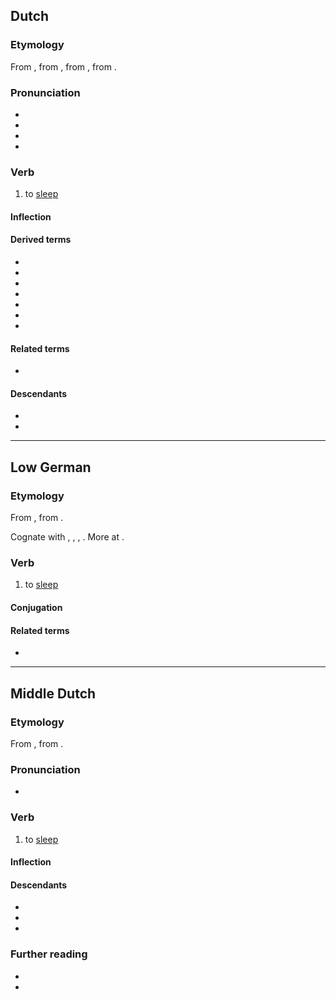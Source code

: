 ==Dutch==

===Etymology===
From {{inh|nl|dum|slâpen}}, from {{inh|nl|odt|slāpan}}, from {{inh|nl|gmw-pro|*slāpan}}, from {{inh|nl|gem-pro|*slēpaną}}.

===Pronunciation===
* {{IPA|nl|/ˈslaː.pə(n)/}}
* {{hyphenation|nl|sla|pen}}
* {{audio|nl|Nl-slapen.ogg|Audio}}
* {{rhymes|nl|aːpən}}

===Verb===
{{nl-verb}}

# to [[sleep]]
#: {{syn|nl|maffen|pitten}}

====Inflection====
{{nl-conj-st|class=7|slaap|sliep|slapen|slape}}

====Derived terms====
* {{l|nl|beslapen}}
* {{l|nl|slaapkamer}}
* {{l|nl|slaaplied}}
* {{l|nl|slaapzaal}}
* {{l|nl|slapenstijd}}
* {{l|nl|uitslapen}}
* {{l|nl|verslapen}}

====Related terms====
* {{l|nl|slaap}}

====Descendants====
* {{desc|af|slaap}}
* {{desc|skw|[[slapi]], [[slappe]]}}

----

==Low German==

===Etymology===
{{dercat|nds|gmw-pro|gem-pro|inh=2}}
From {{inh|nds|gml|slāpen}}, from {{inh|nds|osx|slapan}}. 

Cognate with {{cog|nl|slapen}}, {{cog|de|schlafen}}, {{cog|fy|sliepe}}, {{cog|en|sleep}}. More at {{l|en|sleep}}.

===Verb===
{{head|nds|verb|past singular|sleep|past participle|slapen|auxiliary verb|hebben}}

# {{lb|nds|Low Saxon}} to [[sleep]]

====Conjugation====
{{nds-conj-st|class=7|slaap|slöpp|sleep|slep|slap|slap}}

====Related terms====
* {{l|nds|Slaap}}

----

==Middle Dutch==

===Etymology===
{{dercat|dum|gem-pro|inh=1}}
From {{inh|dum|odt|slāpan}}, from {{inh|dum|gmw-pro|*slāpan}}.

===Pronunciation===
* {{IPA|dum|/ˈslaːpən/}}

===Verb===
{{dum-verb|head=slâpen}}

# to [[sleep]]

====Inflection====
{{dum-conj-st|class=7|slâp|sliep|sliep|slâp}}

====Descendants====
* {{desctree|nl|slapen}}
* {{desc|li|slaope}}
* {{desc|zea|slaepe}}

===Further reading===
* {{R:VMNW|ID40703|II}}
* {{R:MNW|52279}}